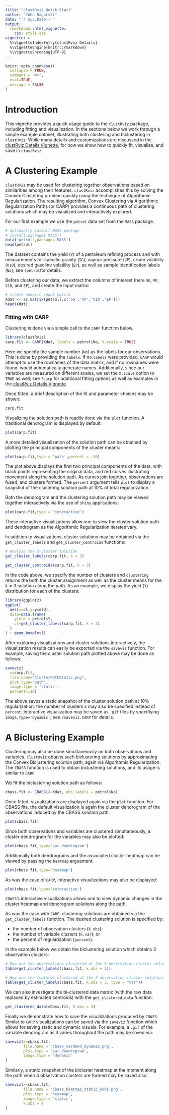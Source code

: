 ```yaml
---
title: "clustRviz Quick Start"
author: "John Nagorski"
date: "`r Sys.Date()`"
output: 
  rmarkdown::html_vignette:
    css: style.css
vignette: >
  %\VignetteIndexEntry{clustRviz Details}
  %\VignetteEngine{knitr::rmarkdown}
  %\VignetteEncoding{UTF-8}
---
```


```r
knitr::opts_chunk$set(
  collapse = TRUE,
  comment = "#>",
  eval=TRUE,
  message = FALSE
)
```
\renewcommand{\vec}[1]{\boldsymbol{#1}}

# Introduction

This vignette provides a quick usage guide to the `clustRviz` package,
including fitting and visualization.
In the sections below we work through a simple example dataset,
illustrating both clustering and biclustering in `clustRviz`.
While many details and customizations are discussed in the
[clustRviz Details Vignette](clustRvizDetails.html),
for now we show how to quickly fit, visualize, and
save in `clustRviz`.

# A Clustering Example

`clustRviz` may be used for clustering together observations based on
similarities among their features.
`clustRviz` accomplishes this by solving the Convex Clustering problem
quickly using the technique of Algorithmic Regularization.
The resulting algorithm, Convex Clustering via Algorithmic Regularization Paths
(or CARP) provides a continuous path of clustering solutions which may
be visualized and interactively explored.

For our first example we use the `petrol` data set from the `MASS` package.

```r
# optionally install MASS package
# install.package('MASS')
data('petrol',package='MASS')
head(petrol)
```

The dataset contains the yield (`Y`) of a petroleum refining process and
with measurements for specific gravity (`SG`), vapour pressure (`VP`),
crude volatility (`V10`),
desired gasoline volatility (`EP`), as well as sample
identification labels (`No`); see `?petrol`for details.

Before clustering our data, we extract the columns of interest
(here `SG`, `VP`, `V10`, and `EP`), and create the input matrix:

```r
# create numeric input matrix
Xdat <- as.matrix(petrol[,c('SG','VP','V10','EP')])
head(Xdat)
```

### Fitting with CARP

Clustering is done via a simple call to the `CARP` function below.

```r
library(clustRviz)
carp.fit <- CARP(Xdat, labels = petrol$No, X.scale = TRUE)
```

Here we specify the sample number (`No`) as the labels for our observations.
This is done by providing the `labels`. If no `labels` were provided, `CARP` would
attempt to use the rownames of the data matrix, and if no rownames were found, would
automatically generate names.
Additionally, since our variables are measured on different scales, we
set the `X.scale` option to `TRUE` as well; see `?carp` for additional
fitting options as well as examples in the
[clustRviz Details Vignette](clustRvizDetails.html)

Once fitted, a brief description of the fit and parameter choices may be shown:

```r
carp.fit
```

Visualizing the solution path is readily done via the `plot` function.
A traditional dendrogram is displayed by default:

```r
plot(carp.fit)
```

A more detailed visualization of the solution path can be obtained by
plotting the principal components of the cluster means:

```r
plot(carp.fit,type = 'path',percent = .10)
```

The plot above displays the first two principal components of the
data, with black points representing the original data, and red
curves illustrating movement along the solution path. As curves
join together, observations are fused, and clusters formed.
The `percent` argument tells `plot` to display a snapshot of the
clustering solution path at $10\%$ of total regularization.

Both the dendrogram and the clustering solution path may be
viewed together interactively via the use of `shiny` applications:

```r
plot(carp.fit,type = 'interactive')
```

These interactive visualizations allow one to view the cluster
solution path and dendrogram as the Algorithmic Regularization
iterates vary.

In addition to visualizations, cluster solutions may be obtained
via the `get_cluster_labels` and `get_cluster_centroids` functions:

```r
# Analyze the 3 cluster solution
get_cluster_labels(carp.fit, k = 3)

get_cluster_centroids(carp.fit, k = 3)
```

In the code above, we specify the number of clusters and `clustering`
returns the both the cluster assignment as well as the cluster means
for the $k=3$ solution along the path. As an example, we display the
yield (`Y`) distribution for each of the clusters:

```r
library(ggplot2)
ggplot(
  aes(x=cl,y=yield),
  data=data.frame(
    yield = petrol$Y,
    cl=get_cluster_labels(carp.fit, k = 3)
  )
) + geom_boxplot()
```

After exploring visualizations and cluster solutions interactively,
the visualization results can easily be exported via the `saveviz`
function. For example, saving the cluster solution path plotted
above may be done as follows:

```r
saveviz(
  x=carp.fit,
  file.name="ClusterPathStatic.png",
  plot.type='path',
  image.type = 'static',
  percent=.10)
```

The above saves a static snapshot of the cluster solution path 
at $10\%$ regularization; the number of clusters `k` may
also be specified instead of `percent`.
Interactive visualization may be saved as `.gif` files by
specifiying `image.type='dynamic'`; see `?saveviz.CARP` for
details.

# A Biclustering Example

Clustering may also be done simultaneously on both observations and
variables. `clustRviz` obtains such biclustering solutions by
approximating the Convex Biclustering solution path, again via
Algorithmic Regularization. The `CBASS` function is used to obtain
biclustering solutions, and its usage is similar to `CARP`.

We fit the biclustering solution path as follows:

```r
cbass.fit <- CBASS(X=Xdat, obs_labels = petrol$No)
```

Once fitted, vizualizations are displayed again via the `plot` function.
For CBASS fits, the default visualization is again the cluster dendrogram
of the observations induced by the CBASS solution path.

```r
plot(cbass.fit)
```

Since both observations and variables are clustered simultaneously, a
cluster dendrogram for the variables may also be plotted:

```r
plot(cbass.fit,type='var.dendrogram')
```

Additionally both dendrograms and the associated cluster heatmap 
can be viewed by passing the `heatmap` arguement.

```r
plot(cbass.fit,type='heatmap')
```

As was the case of `CARP`, interactive visualizations may also be displayed:

```r
plot(cbass.fit,type='interactive')
```

`CBASS`'s interactive visualizations allows one to view dynamic changes in the
cluster heatmap and dendrogram solutions along the path.

As was the case with `CARP`, clustering solutions are obtained via the
`get_cluster_labels` function. The desired clustering solution is specified by:

- the number of observation clusters (`k.obs`);
- the number of variable clusters (`k.var`); or
- the percent of regularization (`percent`).

In the example below we obtain the biclustering solution
which obtains $3$ observation clusters:

```r
# How are the observations clustered at the 3 observation cluster solution?
table(get_cluster_labels(cbass.fit, k.obs = 3))

# How are the features clustered at the 3 observation cluster solution?
table(get_cluster_labels(cbass.fit, k.obs = 3, type = "var"))
```

We can also investigate the bi-clustered data matrix (with the raw data replaced
by estimated centroids) with the `get_clustered_data` function:

```r
get_clustered_data(cbass.fit, k.obs = 3)
```

Finally we demonstrate how to save the visualizations
produced by `CBASS`. Similar to `CARP` visualizations
can be saved via the `saveviz` function which allows for saving
static and dynamic visuals. For example, a `.gif`
of the variable dendrogram as it varies throughout the
path may be saved via:

```r
saveviz(x=cbass.fit,
        file.name = 'cbass_vardend_dynamic.png',
        plot.type = 'var.dendrogram',
        image.type = 'dynamic'
)
```

Similarly, a static snapshot of the bicluster heatmap at the moment
along the path when $4$ observation clusters are formed may be
saved also:

```r
saveviz(x=cbass.fit,
        file.name = 'cbass_heatmap_static_kobs.png',
        plot.type = 'heatmap',
        image.type = 'static',
        k.obs = 4
)
```
